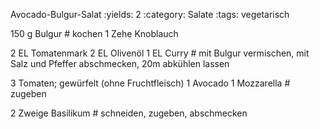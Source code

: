 Avocado-Bulgur-Salat
:yields: 2
:category: Salate
:tags: vegetarisch

150 g Bulgur
# kochen
1 Zehe Knoblauch

2 EL Tomatenmark
2 EL Olivenöl
1 EL Curry
# mit Bulgur vermischen, mit Salz und Pfeffer abschmecken, 20m abkühlen lassen

3 Tomaten; gewürfelt (ohne Fruchtfleisch)
1 Avocado
1 Mozzarella
# zugeben

2 Zweige Basilikum
# schneiden, zugeben, abschmecken


